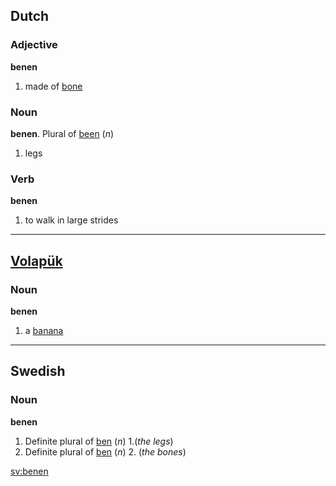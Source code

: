 ==Dutch==
===Adjective===
'''benen'''
#made of [[bone]]

===Noun===
'''benen'''. Plural of [[been]] (''n'')
#legs

===Verb===
'''benen'''
#to walk in large strides

----

==[[Volapük]]==
===Noun===
'''benen'''
# a [[banana]]

----

==Swedish==
===Noun===
'''benen'''
# Definite plural of [[ben]] (''n'') 1.(''the legs'')
# Definite plural of [[ben]] (''n'') 2. (''the bones'')

[[sv:benen]]